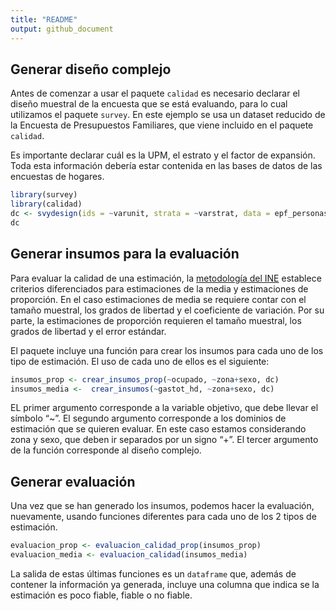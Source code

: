 ---
title: "README"
output: github_document
---


## Generar diseño complejo

Antes de comenzar a usar el paquete `calidad` es necesario declarar el diseño muestral de la encuesta que se está evaluando, para lo cual utilizamos el paquete `survey`. En este ejemplo se usa un dataset reducido de la Encuesta de Presupuestos Familiares, que viene incluido en el paquete `calidad`.  

Es importante declarar cuál es la UPM, el estrato y el factor de expansión. Toda esta información debería estar contenida en las bases de datos de las encuestas de hogares.

```{r, message=FALSE}
library(survey)
library(calidad)
dc <- svydesign(ids = ~varunit, strata = ~varstrat, data = epf_personas, weights = ~fe)
dc
```

## Generar insumos para la evaluación

Para evaluar la calidad de una estimación, la [metodología del INE](https://www.ine.cl/docs/default-source/documentos-de-trabajo/20200318-lineamientos-medidas-de-precisi%C3%B3n.pdf?sfvrsn=f1ab2dbe_4) establece criterios diferenciados para estimaciones de la media y estimaciones de proporción. En el caso estimaciones de media se requiere contar con el tamaño muestral, los grados de libertad y el coeficiente de variación. Por su parte, la estimaciones de proporción requieren el tamaño muestral, los grados de libertad y el error estándar.   

El paquete incluye una función para crear los insumos para cada uno de los tipo de estimación. El uso de cada uno de ellos es el siguiente: 


```{r, eval=T, warning=FALSE}
insumos_prop <- crear_insumos_prop(~ocupado, ~zona+sexo, dc)
insumos_media <-  crear_insumos(~gastot_hd, ~zona+sexo, dc)
```

EL primer argumento corresponde a la variable objetivo, que debe llevar el símbolo "~". El segundo argumento corresponde a los dominios de estimación que se quieren evaluar. En este caso estamos considerando zona y sexo, que deben ir separados por un signo "+". El tercer argumento de la función corresponde al diseño complejo.   

## Generar evaluación 

Una vez que se han generado los insumos, podemos hacer la evaluación, nuevamente, usando funciones diferentes para cada uno de los 2 tipos de estimación. 

```{r, eval=T, warning=FALSE}
evaluacion_prop <- evaluacion_calidad_prop(insumos_prop)
evaluacion_media <- evaluacion_calidad(insumos_media)
```

La salida de estas últimas funciones es un `dataframe` que, además de contener la información ya generada, incluye una columna que indica se la estimación es poco fiable, fiable o no fiable. 

